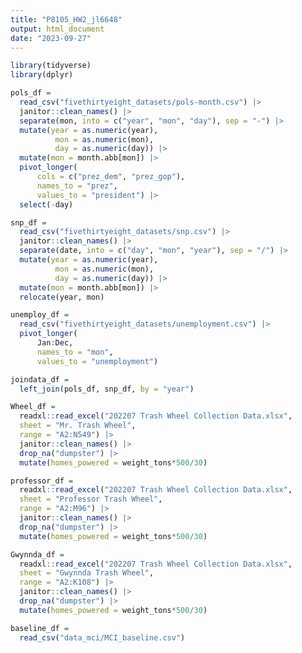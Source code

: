 ```yaml
---
title: "P8105_HW2_jl6648"
output: html_document
date: "2023-09-27"
---
```


```r
library(tidyverse)
library(dplyr)
```


```r
pols_df = 
  read_csv("fivethirtyeight_datasets/pols-month.csv") |>
  janitor::clean_names() |>
  separate(mon, into = c("year", "mon", "day"), sep = "-") |>
  mutate(year = as.numeric(year), 
          mon = as.numeric(mon), 
          day = as.numeric(day)) |>
  mutate(mon = month.abb[mon]) |>
  pivot_longer(
      cols = c("prez_dem", "prez_gop"),
      names_to = "prez",
      values_to = "president") |>
  select(-day)
```

```r
snp_df =
  read_csv("fivethirtyeight_datasets/snp.csv") |>
  janitor::clean_names() |>
  separate(date, into = c("day", "mon", "year"), sep = "/") |>
  mutate(year = as.numeric(year), 
          mon = as.numeric(mon), 
          day = as.numeric(day)) |>
  mutate(mon = month.abb[mon]) |>
  relocate(year, mon)
```

```r
unemploy_df =
  read_csv("fivethirtyeight_datasets/unemployment.csv") |>
  pivot_longer(
      Jan:Dec,
      names_to = "mon",
      values_to = "unemployment")
```

```r
joindata_df =
  left_join(pols_df, snp_df, by = "year")
```

```r
Wheel_df =
  readxl::read_excel("202207 Trash Wheel Collection Data.xlsx",
  sheet = "Mr. Trash Wheel",
  range = "A2:N549") |>
  janitor::clean_names() |>
  drop_na("dumpster") |>
  mutate(homes_powered = weight_tons*500/30) 
```

```r
professor_df =
  readxl::read_excel("202207 Trash Wheel Collection Data.xlsx",
  sheet = "Professor Trash Wheel",
  range = "A2:M96") |>
  janitor::clean_names() |>
  drop_na("dumpster") |>
  mutate(homes_powered = weight_tons*500/30)
```

```r
Gwynnda_df =
  readxl::read_excel("202207 Trash Wheel Collection Data.xlsx",
  sheet = "Gwynnda Trash Wheel",
  range = "A2:K108") |>
  janitor::clean_names() |>
  drop_na("dumpster") |>
  mutate(homes_powered = weight_tons*500/30)
```

```r
baseline_df =
  read_csv("data_mci/MCI_baseline.csv")
```

